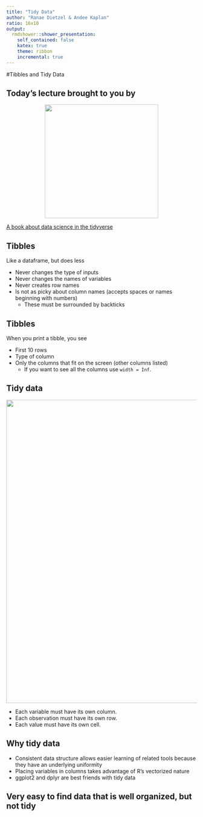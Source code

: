 ```yaml
---
title: "Tidy Data"
author: "Ranae Dietzel & Andee Kaplan"
ratio: 16x10
output:
  rmdshower::shower_presentation:
    self_contained: false
    katex: true
    theme: ribbon
    incremental: true
---
```


#Tibbles and Tidy Data  

## Today's lecture brought to you by 

 <center><img src="images/r4ds_cover.jpg" width="300px" /></center>  
 [A book about data science in the tidyverse](http://r4ds.had.co.nz/)

## Tibbles  
  Like a dataframe, but does less 
  
  * Never changes the type of inputs  
  * Never changes the names of variables  
  * Never creates row names  
  * Is not as picky about column names (accepts spaces or names beginning with numbers)  
      - These must be surrounded by backticks  
      
## Tibbles  
  When you print a tibble, you see  
  
  * First 10 rows  
  * Type of column
  * Only the columns that fit on the screen (other columns listed)  
      - If you want to see all the columns use `width = Inf`.  
  
## Tidy data  

 <center><img src="images/tidy_1.png" width="800px" /></center>  
 
 * Each variable must have its own column.    
 * Each observation must have its own row.  
 * Each value must have its own cell.  

## Why tidy data  

* Consistent data structure allows easier learning of related tools because they have an underlying uniformity  
* Placing variables in columns takes advantage of R's vectorized nature  
* ggplot2 and dplyr are best friends with tidy data  

##  Very easy to find data that is well organized, but not tidy  
```r


```

 
  
    